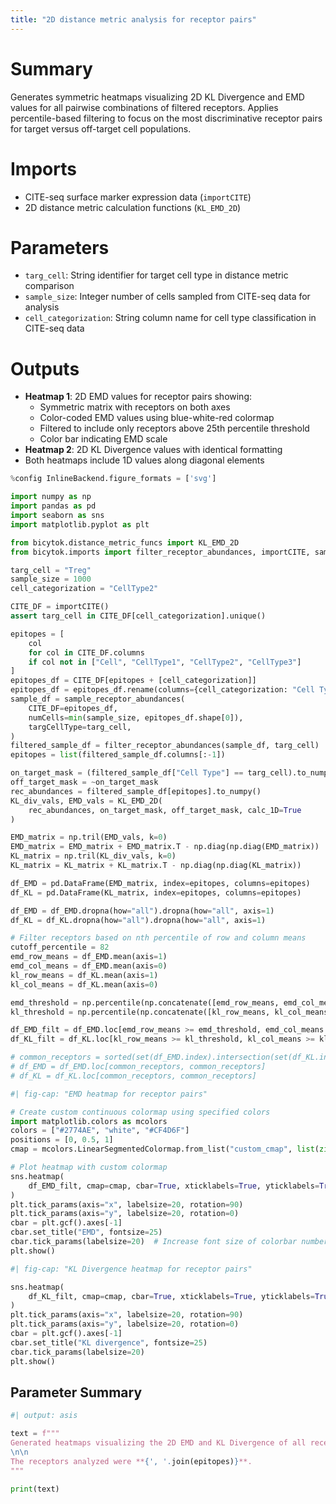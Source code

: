```yaml
---
title: "2D distance metric analysis for receptor pairs"
---
```


# Summary
Generates symmetric heatmaps visualizing 2D KL Divergence and EMD values for all pairwise combinations of filtered receptors. Applies percentile-based filtering to focus on the most discriminative receptor pairs for target versus off-target cell populations.

# Imports
- CITE-seq surface marker expression data (`importCITE`)
- 2D distance metric calculation functions (`KL_EMD_2D`)

# Parameters
- `targ_cell`: String identifier for target cell type in distance metric comparison
- `sample_size`: Integer number of cells sampled from CITE-seq data for analysis
- `cell_categorization`: String column name for cell type classification in CITE-seq data

# Outputs
- **Heatmap 1**: 2D EMD values for receptor pairs showing:
  - Symmetric matrix with receptors on both axes
  - Color-coded EMD values using blue-white-red colormap
  - Filtered to include only receptors above 25th percentile threshold
  - Color bar indicating EMD scale
- **Heatmap 2**: 2D KL Divergence values with identical formatting
- Both heatmaps include 1D values along diagonal elements

```python
%config InlineBackend.figure_formats = ['svg']

import numpy as np
import pandas as pd
import seaborn as sns
import matplotlib.pyplot as plt

from bicytok.distance_metric_funcs import KL_EMD_2D
from bicytok.imports import filter_receptor_abundances, importCITE, sample_receptor_abundances

targ_cell = "Treg"
sample_size = 1000
cell_categorization = "CellType2"

CITE_DF = importCITE()
assert targ_cell in CITE_DF[cell_categorization].unique()

epitopes = [
    col
    for col in CITE_DF.columns
    if col not in ["Cell", "CellType1", "CellType2", "CellType3"]
]
epitopes_df = CITE_DF[epitopes + [cell_categorization]]
epitopes_df = epitopes_df.rename(columns={cell_categorization: "Cell Type"})
sample_df = sample_receptor_abundances(
    CITE_DF=epitopes_df,
    numCells=min(sample_size, epitopes_df.shape[0]),
    targCellType=targ_cell,
)
filtered_sample_df = filter_receptor_abundances(sample_df, targ_cell)
epitopes = list(filtered_sample_df.columns[:-1])

on_target_mask = (filtered_sample_df["Cell Type"] == targ_cell).to_numpy()
off_target_mask = ~on_target_mask
rec_abundances = filtered_sample_df[epitopes].to_numpy()
KL_div_vals, EMD_vals = KL_EMD_2D(
    rec_abundances, on_target_mask, off_target_mask, calc_1D=True
)

EMD_matrix = np.tril(EMD_vals, k=0)
EMD_matrix = EMD_matrix + EMD_matrix.T - np.diag(np.diag(EMD_matrix))
KL_matrix = np.tril(KL_div_vals, k=0)
KL_matrix = KL_matrix + KL_matrix.T - np.diag(np.diag(KL_matrix))

df_EMD = pd.DataFrame(EMD_matrix, index=epitopes, columns=epitopes)
df_KL = pd.DataFrame(KL_matrix, index=epitopes, columns=epitopes)

df_EMD = df_EMD.dropna(how="all").dropna(how="all", axis=1)
df_KL = df_KL.dropna(how="all").dropna(how="all", axis=1)
```


```python
# Filter receptors based on nth percentile of row and column means
cutoff_percentile = 82
emd_row_means = df_EMD.mean(axis=1)
emd_col_means = df_EMD.mean(axis=0)
kl_row_means = df_KL.mean(axis=1)
kl_col_means = df_KL.mean(axis=0)

emd_threshold = np.percentile(np.concatenate([emd_row_means, emd_col_means]), cutoff_percentile)
kl_threshold = np.percentile(np.concatenate([kl_row_means, kl_col_means]), cutoff_percentile)

df_EMD_filt = df_EMD.loc[emd_row_means >= emd_threshold, emd_col_means >= emd_threshold]
df_KL_filt = df_KL.loc[kl_row_means >= kl_threshold, kl_col_means >= kl_threshold]

# common_receptors = sorted(set(df_EMD.index).intersection(set(df_KL.index)))
# df_EMD = df_EMD.loc[common_receptors, common_receptors]
# df_KL = df_KL.loc[common_receptors, common_receptors]
```

```python
#| fig-cap: "EMD heatmap for receptor pairs"

# Create custom continuous colormap using specified colors
import matplotlib.colors as mcolors
colors = ["#2774AE", "white", "#CF4D6F"]
positions = [0, 0.5, 1]
cmap = mcolors.LinearSegmentedColormap.from_list("custom_cmap", list(zip(positions, colors)))

# Plot heatmap with custom colormap
sns.heatmap(
    df_EMD_filt, cmap=cmap, cbar=True, xticklabels=True, yticklabels=True
)
plt.tick_params(axis="x", labelsize=20, rotation=90)
plt.tick_params(axis="y", labelsize=20, rotation=0)
cbar = plt.gcf().axes[-1]
cbar.set_title("EMD", fontsize=25)
cbar.tick_params(labelsize=20)  # Increase font size of colorbar numbers
plt.show()
```

```python
#| fig-cap: "KL Divergence heatmap for receptor pairs"

sns.heatmap(
    df_KL_filt, cmap=cmap, cbar=True, xticklabels=True, yticklabels=True
)
plt.tick_params(axis="x", labelsize=20, rotation=90)
plt.tick_params(axis="y", labelsize=20, rotation=0)
cbar = plt.gcf().axes[-1]
cbar.set_title("KL divergence", fontsize=25)
cbar.tick_params(labelsize=20)
plt.show()
```

## Parameter Summary
```python
#| output: asis

text = f"""
Generated heatmaps visualizing the 2D EMD and KL Divergence of all receptor pairs that pass filtering criteria. The distance values were calculated between **{targ_cell}**s and all other cell types. The analysis was performed on **{sample_size}** cells sampled from the CITE-seq dataset.
\n\n
The receptors analyzed were **{', '.join(epitopes)}**.
"""

print(text)
```